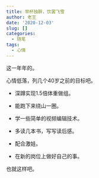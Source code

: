 ```yaml
---
title: 举杯独醉，饮罢飞雪
author: 老王
date: '2020-12-03'
slug: []
categories:
  - 随笔
tags:
  - 心情
---
```


这一年年的。

心情低落，列几个40岁之前的目标吧。

- 深蹲实现1.5倍体重做组。

- 能跑下来绕山一圈。

- 学一些简单的视频编辑技术。

- 多读几本书，写写读后感。

- 配合激娃。

- 在新的岗位上做好自己的事。

也就这样吧。